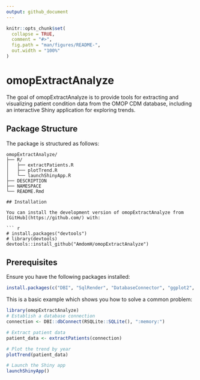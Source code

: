 ```yaml
---
output: github_document
---
```


<!-- README.md is generated from README.Rmd. Please edit that file -->

```r
knitr::opts_chunk$set(
  collapse = TRUE,
  comment = "#>",
  fig.path = "man/figures/README-",
  out.width = "100%"
)
```

# omopExtractAnalyze

<!-- badges: start -->

<!-- badges: end -->

The goal of omopExtractAnalyze is to provide tools for extracting and visualizing patient condition data from the OMOP CDM database, including an interactive Shiny application for exploring trends.

## Package Structure

The package is structured as follows:

``` plaintext
omopExtractAnalyze/
├── R/
│   ├── extractPatients.R
│   ├── plotTrend.R
│   └── launchShinyApp.R
├── DESCRIPTION
├── NAMESPACE
└── README.Rmd

## Installation

You can install the development version of omopExtractAnalyze from [GitHub](https://github.com/) with:

``` r
# install.packages("devtools")
# library(devtools)
devtools::install_github("AmdomH/omopExtractAnalyze")
```

## Prerequisites

Ensure you have the following packages installed:

```r
install.packages(c("DBI", "SqlRender", "DatabaseConnector", "ggplot2", "shiny"))
```

This is a basic example which shows you how to solve a common problem:

```r
library(omopExtractAnalyze)
# Establish a database connection
connection <- DBI::dbConnect(RSQLite::SQLite(), ":memory:")

# Extract patient data
patient_data <- extractPatients(connection)

# Plot the trend by year
plotTrend(patient_data)

# Launch the Shiny app
launchShinyApp()

```
